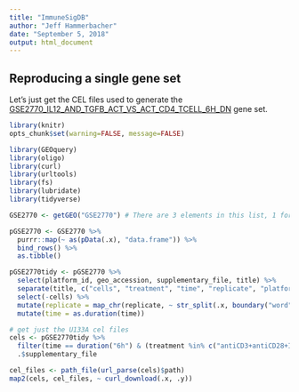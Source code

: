 ```yaml
---
title: "ImmuneSigDB"
author: "Jeff Hammerbacher"
date: "September 5, 2018"
output: html_document
---
```


## Reproducing a single gene set
Let's just get the CEL files used to generate the [GSE2770_IL12_AND_TGFB_ACT_VS_ACT_CD4_TCELL_6H_DN](http://software.broadinstitute.org/gsea/msigdb/geneset_page.jsp?geneSetName=GSE2770_IL12_AND_TGFB_ACT_VS_ACT_CD4_TCELL_6H_DN) gene set.

```r
library(knitr)
opts_chunk$set(warning=FALSE, message=FALSE)
```

```r
library(GEOquery)
library(oligo)
library(curl)
library(urltools)
library(fs)
library(lubridate)
library(tidyverse)
```

```r
GSE2770 <- getGEO("GSE2770") # There are 3 elements in this list, 1 for each platform
```

```r
pGSE2770 <- GSE2770 %>%
  purrr::map(~ as(pData(.x), "data.frame")) %>%
  bind_rows() %>%
  as.tibble()
```

```r
pGSE2770tidy <- pGSE2770 %>%
  select(platform_id, geo_accession, supplementary_file, title) %>%
  separate(title, c("cells", "treatment", "time", "replicate", "platform"), sep="[_\\(\\)]") %>%
  select(-cells) %>%
  mutate(replicate = map_chr(replicate, ~ str_split(.x, boundary("word"))[[1]][2])) %>%
  mutate(time = as.duration(time))
```

```r
# get just the U133A cel files
cels <- pGSE2770tidy %>%
  filter(time == duration("6h") & (treatment %in% c("antiCD3+antiCD28+IL12+TGFbeta", "antiCD3+antiCD28")) & platform == "U133A") %>%
  .$supplementary_file
```

```r
cel_files <- path_file(url_parse(cels)$path)
map2(cels, cel_files, ~ curl_download(.x, .y))
```